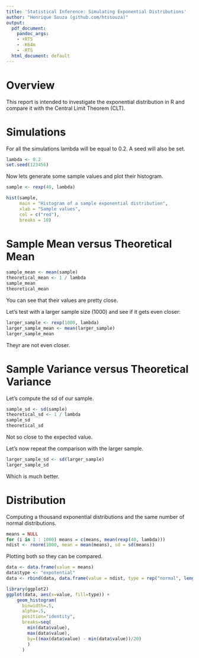 ```yaml
---
title: 'Statistical Inference: Simulating Exponential Distributions'
author: "Henrique Souza (github.com/htssouza)"
output:
  pdf_document:
    pandoc_args:
    - +RTS
    - -K64m
    - -RTS
  html_document: default
---
```


# Overview

This report is intended to investigate the exponential distribution in R
and compare it with the Central Limit Theorem (CLT).

# Simulations

For all the simulations lambda will be equal to 0.2.
A seed will also be set.

```r
lambda <- 0.2
set.seed(123456)
```

Now lets generate some sample values and plot their histogram.

```r
sample <- rexp(40, lambda)
```

```r
hist(sample,
     main = "Histogram of a sample exponential distribution",
     xlab = "Sample values",
     col = c("red"),
     breaks = 10)
```

# Sample Mean versus Theoretical Mean

```r
sample_mean <- mean(sample)
theoretical_mean <- 1 / lambda
sample_mean
theoretical_mean
```

You can see that their values are pretty close.

Let's test with a larger sample size (1000) and see if it gets even closer:

```r
larger_sample <- rexp(1000, lambda)
larger_sample_mean <- mean(larger_sample)
larger_sample_mean
```

Theyr are not even closer.

# Sample Variance versus Theoretical Variance

Let's compute the sd of our sample.

```r
sample_sd <- sd(sample)
theoretical_sd <- 1 / lambda
sample_sd
theoretical_sd
```

Not so close to the expected value.

Let's now repeat the comparison with the larger sample.

```r
larger_sample_sd <- sd(larger_sample)
larger_sample_sd
```

Which is much better.

# Distribution

Computing a thousand exponential distributions and the same number of normal
distributions.

```r
means = NULL
for (i in 1 : 1000) means = c(means, mean(rexp(40, lambda)))
ndist <- rnorm(1000, mean = mean(means), sd = sd(means))
```

Plotting both so they can be compared.

```r

data <- data.frame(value = means)
data$type <- "expotential"
data <- rbind(data, data.frame(value = ndist, type = rep("normal", length(ndist))))

library(ggplot2)
ggplot(data, aes(x=value, fill=type)) +
    geom_histogram(
      binwidth=.5,
      alpha=.5,
      position="identity",
      breaks=seq(
        min(data$value),
        max(data$value),
        by=((max(data$value) - min(data$value))/20)
        )
      )
```
